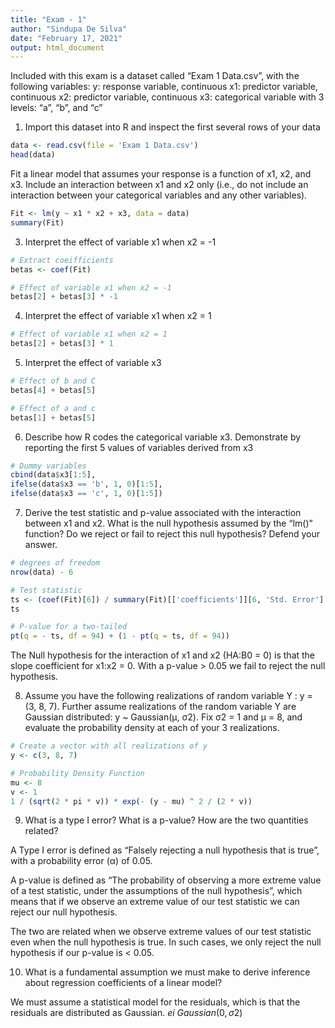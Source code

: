 ---
title: "Exam - 1"
author: "Sindupa De Silva"
date: "February 17, 2021"
output: html_document
---

Included with this exam is a dataset called “Exam 1 Data.csv”, with the following variables:
y: response variable, continuous
x1: predictor variable, continuous
x2: predictor variable, continuous
x3: categorical variable with 3 levels: "a", "b", and "c"

1. Import this dataset into R and inspect the first several rows of your data

```{r}

data <- read.csv(file = 'Exam 1 Data.csv')
head(data)

```


Fit a linear model that assumes your response is a function of x1, x2, and x3. Include an interaction
between x1 and x2 only (i.e., do not include an interaction between your categorical variables and any
other variables).

```{r}

Fit <- lm(y ~ x1 * x2 + x3, data = data)
summary(Fit)

```


3. Interpret the effect of variable x1 when x2 = -1

```{r}
# Extract coeifficients
betas <- coef(Fit)

# Effect of variable x1 when x2 = -1
betas[2] + betas[3] * -1

```


4. Interpret the effect of variable x1 when x2 = 1

```{r}

# Effect of variable x1 when x2 = 1
betas[2] + betas[3] * 1


```


5. Interpret the effect of variable x3

```{r}

# Effect of b and C
betas[4] + betas[5]

# Effect of a and c
betas[1] + betas[5]


```


6. Describe how R codes the categorical variable x3. Demonstrate by reporting the first 5 values of
variables derived from x3

```{r}

# Dummy variables
cbind(data$x3[1:5],
ifelse(data$x3 == 'b', 1, 0)[1:5],
ifelse(data$x3 == 'c', 1, 0)[1:5])


```


7. Derive the test statistic and p-value associated with the interaction between x1 and x2. What is the
null hypothesis assumed by the "lm()" function? Do we reject or fail to reject this null hypothesis?
Defend your answer.


```{r}
# degrees of freedom
nrow(data) - 6

# Test statistic
ts <- (coef(Fit)[6]) / summary(Fit)[['coefficients']][6, 'Std. Error']
ts

# P-value for a two-tailed 
pt(q = - ts, df = 94) + (1 - pt(q = ts, df = 94))

```

The Null hypothesis for the interaction of x1 and x2 (HA:B0 = 0) is that the slope coefficient for x1:x2 = 0. 
With a p-value > 0.05 we fail to reject the null hypothesis.


8. Assume you have the following realizations of random variable Y : y = (3, 8, 7).
Further assume realizations of the random variable Y are Gaussian distributed: y ~ Gaussian(μ, σ2).
Fix σ2 = 1 and μ = 8, and evaluate the probability density at each of your 3 realizations.

```{r}
# Create a vector with all realizations of y
y <- c(3, 8, 7)

# Probability Density Function
mu <- 8
v <- 1
1 / (sqrt(2 * pi * v)) * exp(- (y - mu) ^ 2 / (2 * v))

```


9. What is a type I error? What is a p-value? How are the two quantities related?

A Type I error is defined as "Falsely rejecting a null hypothesis that is true", with a probability error (α) of 0.05.

A p-value is defined as "The probability of observing a more extreme value of a test statistic, under
the assumptions of the null hypothesis", which means that if we observe an extreme value of our test statistic we
can reject our null hypothesis.

The two are related when we observe extreme values of our test statistic even when the null hypothesis is true. In such cases, we only reject the null hypothesis if our p-value is < 0.05.



10. What is a fundamental assumption we must make to derive inference about regression coefficients of a
linear model?

We must assume a statistical model for the residuals, which is that the residuals are distributed as Gaussian.
$ei ~ Gaussian(0, σ2)$


